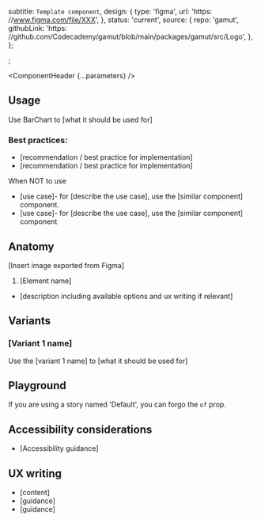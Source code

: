 


  subtitle: `Template component`,
  design: {
    type: 'figma',
    url: 'https: //www.figma.com/file/XXX',
  },
  status: 'current',
  source: {
    repo: 'gamut',
    githubLink:
      'https: //github.com/Codecademy/gamut/blob/main/packages/gamut/src/Logo',
  },
};

<Meta of={BarChartStories} />;

<ComponentHeader {...parameters} />

## Usage

Use BarChart to [what it should be used for]

### Best practices:

- [recommendation / best practice for implementation]
- [recommendation / best practice for implementation]

When NOT to use

- [use case]- for [describe the use case], use the [similar component] component.
- [use case]- for [describe the use case], use the [similar component] component

## Anatomy

[Insert image exported from Figma]

1. [Element name]

- [description including available options and ux writing if relevant]

## Variants

### [Variant 1 name]

Use the [variant 1 name] to [what it should be used for]

<Canvas of={BarChartStories.Default} />

## Playground

If you are using a story named 'Default', you can forgo the `of` prop.

<Canvas sourceState="shown" of={BarChartStories.Default} />

<Controls />

## Accessibility considerations

- [Accessibility guidance]

## UX writing

- [content]
- [guidance]
- [guidance]
